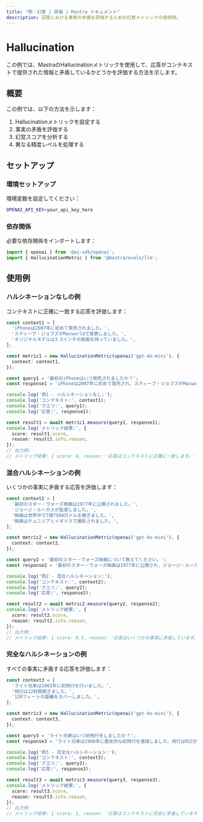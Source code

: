 ```yaml
---
title: "例：幻覚 | 評価 | Mastra ドキュメント"
description: 回答における事実の矛盾を評価するための幻覚メトリックの使用例。
---
```



# Hallucination

この例では、MastraのHallucinationメトリックを使用して、応答がコンテキストで提供された情報と矛盾しているかどうかを評価する方法を示します。

## 概要

この例では、以下の方法を示します：

1. Hallucinationメトリックを設定する
2. 事実の矛盾を評価する
3. 幻覚スコアを分析する
4. 異なる精度レベルを処理する

## セットアップ

### 環境セットアップ

環境変数を設定してください：

```bash filename=".env"
OPENAI_API_KEY=your_api_key_here
```

### 依存関係

必要な依存関係をインポートします：

```typescript copy showLineNumbers filename="src/index.ts"
import { openai } from '@ai-sdk/openai';
import { HallucinationMetric } from '@mastra/evals/llm';
```

## 使用例

### ハルシネーションなしの例

コンテキストに正確に一致する応答を評価します：

```typescript copy showLineNumbers{5} filename="src/index.ts"
const context1 = [
  'iPhoneは2007年に初めて発売されました。',
  'スティーブ・ジョブズがMacworldで発表しました。',
  'オリジナルモデルは3.5インチの画面を持っていました。',
];

const metric1 = new HallucinationMetric(openai('gpt-4o-mini'), {
  context: context1,
});

const query1 = '最初のiPhoneはいつ発売されましたか？';
const response1 = 'iPhoneは2007年に初めて発売され、スティーブ・ジョブズがMacworldで発表しました。オリジナルのiPhoneは3.5インチの画面を備えていました。';

console.log('例1 - ハルシネーションなし:');
console.log('コンテキスト:', context1);
console.log('クエリ:', query1);
console.log('応答:', response1);

const result1 = await metric1.measure(query1, response1);
console.log('メトリック結果:', {
  score: result1.score,
  reason: result1.info.reason,
});
// 出力例:
// メトリック結果: { score: 0, reason: '応答はコンテキストに正確に一致します。' }
```

### 混合ハルシネーションの例

いくつかの事実に矛盾する応答を評価します：

```typescript copy showLineNumbers{31} filename="src/index.ts"
const context2 = [
  '最初のスター・ウォーズ映画は1977年に公開されました。',
  'ジョージ・ルーカスが監督しました。',
  '映画は世界中で7億7500万ドルを稼ぎました。',
  '映画はチュニジアとイギリスで撮影されました。',
];

const metric2 = new HallucinationMetric(openai('gpt-4o-mini'), {
  context: context2,
});

const query2 = '最初のスター・ウォーズ映画について教えてください。';
const response2 = '最初のスター・ウォーズ映画は1977年に公開され、ジョージ・ルーカスが監督しました。興行収入は10億ドルを超え、全てカリフォルニアで撮影されました。';

console.log('例2 - 混合ハルシネーション:');
console.log('コンテキスト:', context2);
console.log('クエリ:', query2);
console.log('応答:', response2);

const result2 = await metric2.measure(query2, response2);
console.log('メトリック結果:', {
  score: result2.score,
  reason: result2.info.reason,
});
// 出力例:
// メトリック結果: { score: 0.5, reason: '応答はいくつかの事実に矛盾しています。' }
```

### 完全なハルシネーションの例

すべての事実に矛盾する応答を評価します：

```typescript copy showLineNumbers{58} filename="src/index.ts"
const context3 = [
  'ライト兄弟は1903年に初飛行を行いました。',
  '飛行は12秒間続きました。',
  '120フィートの距離をカバーしました。',
];

const metric3 = new HallucinationMetric(openai('gpt-4o-mini'), {
  context: context3,
});

const query3 = 'ライト兄弟はいつ初飛行をしましたか？';
const response3 = 'ライト兄弟は1908年に歴史的な初飛行を達成しました。飛行は約2分間続き、ほぼ1マイルをカバーしました。';

console.log('例3 - 完全なハルシネーション:');
console.log('コンテキスト:', context3);
console.log('クエリ:', query3);
console.log('応答:', response3);

const result3 = await metric3.measure(query3, response3);
console.log('メトリック結果:', {
  score: result3.score,
  reason: result3.info.reason,
});
// 出力例:
// メトリック結果: { score: 1, reason: '応答はコンテキストに完全に矛盾しています。' }
```

